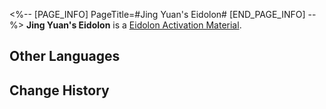 <%-- [PAGE_INFO]
PageTitle=#Jing Yuan's Eidolon#
[END_PAGE_INFO] --%>
{{Item Infobox
|id          = 11204
|image       = Item Jing Yuan's Eidolon.png
|type        = Eidolon Activation Material
|invCategory = 
|rarity      = 5
|effect      = 
|description = Material for raising Jing Yuan's Eidolon Level.
}}
'''Jing Yuan's Eidolon''' is a [[Eidolon Activation Material]].

==Other Languages==
{{Other Languages
|en   = Jing Yuan's Eidolon
|zhs  = 【景元】的星魂
|zht  = 【景元】的星魂
|ja   = 「景元」の星魂
|ko   = [경원]의 성혼
|es   = Eidolon de Jing Yuan
|fr   = Eidolon de Jing Yuan
|ru   = Эйдолон Цзин Юаня
|th   = Eidolon ของ Jing Yuan
|vi   = Tinh Hồn Jing Yuan
|de   = Jing Yuans Eidolon
|id   = Jing Yuan's Eidolon
|pt   = Eidolon de Jing Yuan
}}

==Change History==
{{Change History|1.0}}